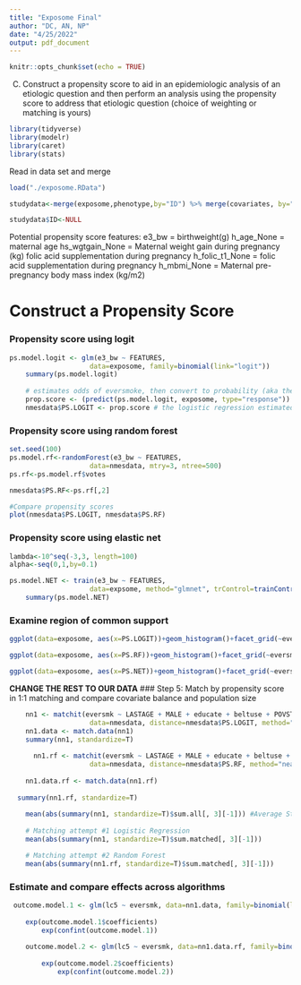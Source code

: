 ```yaml
---
title: "Exposome Final"
author: "DC, AN, NP"
date: "4/25/2022"
output: pdf_document
---
```


```r
knitr::opts_chunk$set(echo = TRUE)
```
C) Construct a propensity score to aid in an epidemiologic analysis of an etiologic question and then perform an analysis using the propensity score to address that etiologic question (choice of weighting 
or matching is yours)

```r
library(tidyverse)
library(modelr)
library(caret)
library(stats)
```

Read in data set and merge 
```r
load("./exposome.RData")

studydata<-merge(exposome,phenotype,by="ID") %>% merge(covariates, by="ID")

studydata$ID<-NULL
```

Potential propensity score features:
e3_bw = birthweight(g)
h_age_None = maternal age
hs_wgtgain_None = Maternal weight gain during pregnancy (kg)
folic acid supplementation during pregnancy
h_folic_t1_None = folic acid supplementation during pregnancy
h_mbmi_None = Maternal pre-pregnancy body mass index (kg/m2)


# Construct a Propensity Score

### Propensity score using logit 
```r
ps.model.logit <- glm(e3_bw ~ FEATURES, 
                    data=exposome, family=binomial(link="logit"))
    summary(ps.model.logit)
    
    # estimates odds of eversmoke, then convert to probability (aka the propensity score)
    prop.score <- (predict(ps.model.logit, exposome, type="response"))
    nmesdata$PS.LOGIT <- prop.score # the logistic regression estimated PS
```

### Propensity score using random forest
```r
set.seed(100)
ps.model.rf<-randomForest(e3_bw ~ FEATURES, 
                    data=nmesdata, mtry=3, ntree=500)
ps.rf<-ps.model.rf$votes

nmesdata$PS.RF<-ps.rf[,2]

#Compare propensity scores
plot(nmesdata$PS.LOGIT, nmesdata$PS.RF)
```

### Propensity score using elastic net
```r
lambda<-10^seq(-3,3, length=100)
alpha<-seq(0,1,by=0.1)

ps.model.NET <- train(e3_bw ~ FEATURES, 
                    data=expsome, method="glmnet", trControl=trainControl("cv", number=10), preProc=c("center", "scale"), tuneGrid=expand.grid(alpha=alpha, lambda=lambda))
    summary(ps.model.NET)
```

### Examine region of common support

```r
ggplot(data=exposome, aes(x=PS.LOGIT))+geom_histogram()+facet_grid(~eversmk)+theme_bw()+ggtitle("Overlap PS from Logistic Regression")

ggplot(data=exposome, aes(x=PS.RF))+geom_histogram()+facet_grid(~eversmk)+theme_bw()+ggtitle("Overlap PS from Random Forest")

ggplot(data=exposome, aes(x=PS.NET))+geom_histogram()+facet_grid(~eversmk)+theme_bw()+ggtitle("Overlap PS from Elastic Net")
```


**CHANGE THE REST TO OUR DATA**
### Step 5: Match by propensity score in 1:1 matching and compare covariate balance and population size

```r
    nn1 <- matchit(eversmk ~ LASTAGE + MALE + educate + beltuse + POVSTALB + marital + RACE3 + SREGION, 
                    data=nmesdata, distance=nmesdata$PS.LOGIT, method="nearest", discard="both", caliper=0.2, ratio=1)
    nn1.data <- match.data(nn1)
    summary(nn1, standardize=T)
    
      nn1.rf <- matchit(eversmk ~ LASTAGE + MALE + educate + beltuse + POVSTALB + marital + RACE3 + SREGION, 
                    data=nmesdata, distance=nmesdata$PS.RF, method="nearest", discard = "both", caliper=0.2, ratio=1)
      
    nn1.data.rf <- match.data(nn1.rf)
    
  summary(nn1.rf, standardize=T)
    
    mean(abs(summary(nn1, standardize=T)$sum.all[, 3][-1])) #Average Standardized Mean Difference-Unmatched
    
    # Matching attempt #1 Logistic Regression
    mean(abs(summary(nn1, standardize=T)$sum.matched[, 3][-1])) 

    # Matching attempt #2 Random Forest
    mean(abs(summary(nn1.rf, standardize=T)$sum.matched[, 3][-1])) 
```

### Estimate and compare effects across algorithms

```r

 outcome.model.1 <- glm(lc5 ~ eversmk, data=nn1.data, family=binomial(link="logit"))
    
    exp(outcome.model.1$coefficients)
        exp(confint(outcome.model.1))
    
    outcome.model.2 <- glm(lc5 ~ eversmk, data=nn1.data.rf, family=binomial(link="logit"))
    
        exp(outcome.model.2$coefficients)
            exp(confint(outcome.model.2))
```